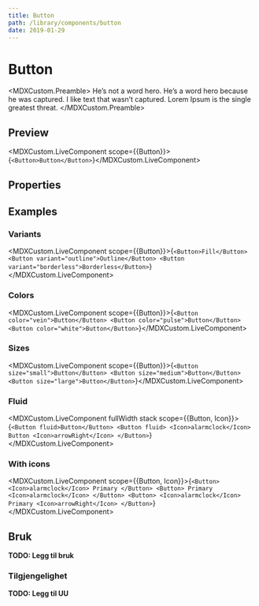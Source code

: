 ```yaml
---
title: Button
path: /library/components/button
date: 2019-01-29
---
```



# Button

<MDXCustom.Preamble>
  He’s not a word hero. He’s a word hero because he was captured. I like text that wasn’t captured. Lorem Ipsum is the
  single greatest threat.
</MDXCustom.Preamble>

## Preview

<MDXCustom.LiveComponent scope={{Button}}>{`<Button>Button</Button>`}</MDXCustom.LiveComponent>

## Properties

## Examples

### Variants

<MDXCustom.LiveComponent scope={{Button}}>{`
  <Button>Fill</Button>
  <Button variant="outline">Outline</Button>
  <Button variant="borderless">Borderless</Button>
`}</MDXCustom.LiveComponent>

### Colors

<MDXCustom.LiveComponent scope={{Button}}>{`
  <Button color="vein">Button</Button>
  <Button color="pulse">Button</Button>
  <Button color="white">Button</Button>
`}</MDXCustom.LiveComponent>

### Sizes

<MDXCustom.LiveComponent scope={{Button}}>{`
  <Button size="small">Button</Button>
  <Button size="medium">Button</Button>
  <Button size="large">Button</Button>
`}</MDXCustom.LiveComponent>

### Fluid

<MDXCustom.LiveComponent fullWidth stack scope={{Button, Icon}}>{`
    <Button fluid>Button</Button>
    <Button fluid>
      <Icon>alarmclock</Icon>
      Button
    <Icon>arrowRight</Icon>
    </Button>
`}</MDXCustom.LiveComponent>

### With icons

<MDXCustom.LiveComponent scope={{Button, Icon}}>{`
  <Button>
    <Icon>alarmclock</Icon>
    Primary
  </Button>
  <Button>
    Primary
    <Icon>alarmclock</Icon>
  </Button>
  <Button>
    <Icon>alarmclock</Icon>
    Primary
    <Icon>arrowRight</Icon>
  </Button>
`}</MDXCustom.LiveComponent>

## Bruk

**TODO: Legg til bruk**

### Tilgjengelighet

**TODO: Legg til UU**
